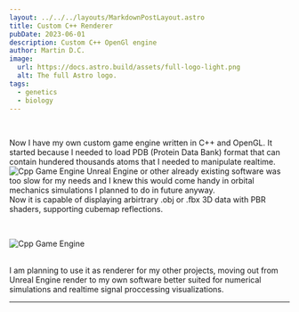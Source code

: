 ```yaml
---
layout: ../../../layouts/MarkdownPostLayout.astro
title: Custom C++ Renderer
pubDate: 2023-06-01
description: Custom C++ OpenGl engine
author: Martin D.C.
image:
  url: https://docs.astro.build/assets/full-logo-light.png
  alt: The full Astro logo.
tags:
  - genetics
  - biology
---
```


<br />

Now I have my own custom game engine written in C++ and OpenGL. It started because I needed to load PDB (Protein Data Bank) format that can contain hundered thousands atoms that I needed to manipulate realtime.
<br />
![Cpp Game Engine](engine2.jpg)
Unreal Engine or other already existing software was too slow for my needs and I knew this would come handy in orbital mechanics simulations I planned to do in future anyway.
<br />
Now it is capable of displaying arbirtrary .obj or .fbx 3D data with PBR shaders, supporting cubemap reflections.

<br />

![Cpp Game Engine](engine1.jpg)


<br />
I am planning to use it as renderer for  my other projects, moving out from Unreal Engine render to my own software better suited for numerical simulations and realtime signal proccessing visualizations.

---
